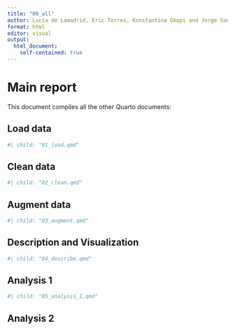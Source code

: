 ```yaml
---
title: "00_all"
author: Lucía de Lamadrid, Eric Torres, Konstantina Gkopi and Jorge Santiago
format: html
editor: visual
output: 
  html_document:
    self-contained: true
---
```


# Main report

This document compiles all the other Quarto documents:

## Load data

```r
#| child: "01_load.qmd"
```

## Clean data

```r
#| child: "02_clean.qmd"
```

## Augment data

```r
#| child: "03_augment.qmd"
```

## Description and Visualization

```r
#| child: "04_describe.qmd"
```

## Analysis 1

```r
#| child: "05_analysis_1.qmd"
```

## Analysis 2
